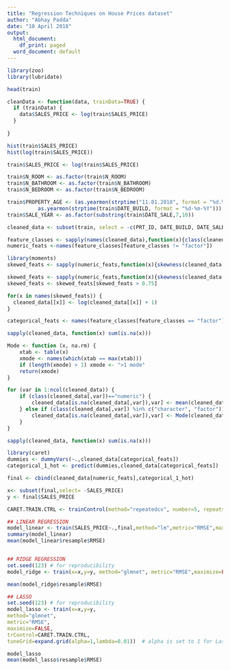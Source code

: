 ```yaml
---
title: "Regression Techniques on House Prices dataset"
author: "Abhay Padda"
date: "10 April 2018"
output:
  html_document:
    df_print: paged
  word_document: default
---
```


```r
library(zoo)
library(lubridate)

head(train)

cleanData <- function(data, trainData=TRUE) {
  if (trainData) {
    data$SALES_PRICE <- log(train$SALES_PRICE)
  }
  
}

hist(train$SALES_PRICE)
hist(log(train$SALES_PRICE))

train$SALES_PRICE <- log(train$SALES_PRICE)

train$N_ROOM <- as.factor(train$N_ROOM)
train$N_BATHROOM <- as.factor(train$N_BATHROOM)
train$N_BEDROOM <- as.factor(train$N_BEDROOM)

train$PROPERTY_AGE <- (as.yearmon(strptime("11.01.2018", format = "%d.%m.%Y"))-
          as.yearmon(strptime(train$DATE_BUILD, format = "%d-%m-%Y")))
train$SALE_YEAR <- as.factor(substring(train$DATE_SALE,7,10))

cleaned_data <- subset(train, select = -c(PRT_ID, DATE_BUILD, DATE_SALE))

feature_classes <- sapply(names(cleaned_data),function(x){class(cleaned_data[[x]])})
numeric_feats <-names(feature_classes[feature_classes != "factor"]) 

library(moments)
skewed_feats <- sapply(numeric_feats,function(x){skewness(cleaned_data[[x]],na.rm=TRUE)})

skewed_feats <- sapply(numeric_feats,function(x){skewness(cleaned_data[[x]],na.rm=TRUE)})
skewed_feats <- skewed_feats[skewed_feats > 0.75]

for(x in names(skewed_feats)) {
  cleaned_data[[x]] <- log(cleaned_data[[x]] + 1)
}

categorical_feats <- names(feature_classes[feature_classes == "factor"])

sapply(cleaned_data, function(x) sum(is.na(x)))

Mode <- function (x, na.rm) {
    xtab <- table(x)
    xmode <- names(which(xtab == max(xtab)))
    if (length(xmode) > 1) xmode <- ">1 mode"
    return(xmode)
}

for (var in 1:ncol(cleaned_data)) {
    if (class(cleaned_data[,var])=="numeric") {
        cleaned_data[is.na(cleaned_data[,var]),var] <- mean(cleaned_data[,var], na.rm = TRUE)
    } else if (class(cleaned_data[,var]) %in% c("character", "factor")) {
        cleaned_data[is.na(cleaned_data[,var]),var] <- Mode(cleaned_data[,var], na.rm = TRUE)
    }
}

sapply(cleaned_data, function(x) sum(is.na(x)))

library(caret)
dummies <- dummyVars(~.,cleaned_data[categorical_feats])
categorical_1_hot <- predict(dummies,cleaned_data[categorical_feats])

final <- cbind(cleaned_data[numeric_feats],categorical_1_hot)


```

```r

x<- subset(final,select= -SALES_PRICE)
y <- final$SALES_PRICE

```

```r
CARET.TRAIN.CTRL <- trainControl(method="repeatedcv", number=5, repeats=5, returnResamp="final", verboseIter=FALSE)

## LINEAR REGRESSION
model_linear <- train(SALES_PRICE~.,final,method="lm",metric="RMSE",maximize=FALSE,trControl=CARET.TRAIN.CTRL)
summary(model_linear) 
mean(model_linear$resample$RMSE)


## RIDGE REGRESSION
set.seed(123) # for reproducibility
model_ridge <- train(x=x,y=y, method="glmnet", metric="RMSE",maximize=FALSE,trControl=CARET.TRAIN.CTRL,tuneGrid=expand.grid(alpha=0, lambda=0.039)) #alpha is set to 0 for Ridge regression                                                                             

mean(model_ridge$resample$RMSE)

## LASSO 
set.seed(123) # for reproducibility
model_lasso <- train(x=x,y=y,
method="glmnet",
metric="RMSE",
maximize=FALSE,
trControl=CARET.TRAIN.CTRL,
tuneGrid=expand.grid(alpha=1,lambda=0.01))  # alpha is set to 1 for Lasso regression

model_lasso
mean(model_lasso$resample$RMSE)

```



